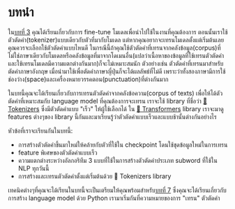 # บทนำ

ใน[บทที่ 3](/course/chapter3) คุณได้เรียนเกี่ยวกับการ fine-tune โมเดลเพื่อนำไปใช้ในงานที่คุณต้องการ ตอนนั้นเราใช้ตัวตัดคำ(tokenizer)แบบเดียวกับตัวที่มากับโมเดล แต่หากคุณอยากจะเทรนโมเดลตั้งแต่เริ่มต้นเลย คุณควรจะเลือกใช้ตัวตัดคำแบบไหนดี
ในกรณีนี้ถ้าคุณใช้ตัวตัดคำที่เทรนจากคลังข้อมูล(corpus)ที่ไม่ใช่ภาษาเดียวกับโมเดลหรือคลังข้อมูลที่มาจากโดเมนอื่น(แปลว่าเนื้อหาของข้อมูลที่ใช้เทรนตัวตัดคำและใช้เทรนโมเดลมีความแตกต่างกันมาก)ก็จะไม่เหมาะสมนัก
ตัวอย่างเช่น ตัวตัดคำที่เทรนมาสำหรับตัดคำภาษาอังกฤษ เมื่อนำมาใช้เพื่อตัดคำภาษาญี่ปุ่นก็จะได้ผลลัพธ์ที่ไม่ดี เพราะว่าทั้งสองภาษามีการใช้ช่องว่าง(space)และเครื่องหมายวรรคตอน(punctuation)ที่ต่างกันมาก


ในบทนี้คุณจะได้เรียนเกี่ยวกับการเทรนตัวตัดคำจากคลังข้อความ(corpus of texts) เพื่อให้ได้ตัวตัดคำที่เหมาะสมกับ language model ที่คุณต้องการจะเทรน
เราจะใช้ library ที่ชื่อว่า [🤗 Tokenizers](https://github.com/huggingface/tokenizers) ซึ่งมีตัวตัดคำแบบ "เร็ว" ให้ผู้ใช้เลือกได้ ใน [🤗 Transformers](https://github.com/huggingface/transformers) library
เราจะมาดู features ต่างๆของ library นี้กันและมาเรียนรู้ว่าตัวตัดคำแบบเร็วและแบบช้านั้นต่างกันอย่างไร


หัวข้อที่เราจะเรียนกันในบทนี้:

* การสร้างตัวตัดคำขึ้นมาใหม่ให้คล้ายกับตัวที่ใช้ใน checkpoint โดนใช้ชุดข้อมูลใหม่ในการเทรน
* feature พิเศษของตัวตัดคำแบบเร็ว
* ความแตกต่างระหว่างอัลกอริทึม 3 แบบที่ใช้ในการสร้างตัวตัดคำประเภท subword ที่ใช้ใน NLP ทุกวันนี้
* การสร้างและเทรนตัวตัดคำตั้งแต่เริ่มต้นด้วย 🤗 Tokenizers library

เทคนิคต่างๆที่คุณจะได้เรียนในบทนี้จะเป็นเตรียมให้คุณพร้อมสำหรับ[บทที่ 7](/course/chapter7/6) ซึ่งคุณจะได้เรียนเกี่ยวกับการสร้าง language model ด้วย Python
เรามาเริ่มกันที่ความหมายของการ "เทรน" ตัวตัดคำ